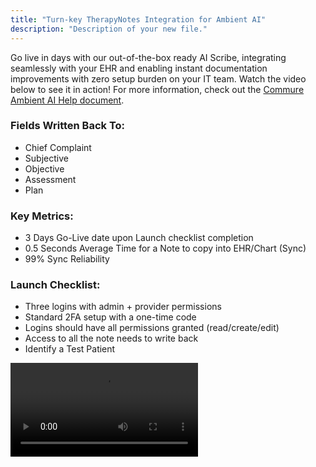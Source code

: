 ```yaml
---
title: "Turn-key TherapyNotes Integration for Ambient AI"
description: "Description of your new file."
---
```


Go live in days with our out-of-the-box ready AI Scribe, integrating seamlessly with your EHR and enabling instant documentation improvements with zero setup burden on your IT team. Watch the video below to see it in action! For more information, check out the [Commure Ambient AI Help document](https://docs.ambient.commure.com/get_started/overview).

### Fields Written Back To:

- Chief Complaint
- Subjective
- Objective
- Assessment
- Plan

### Key Metrics:

- 3 Days Go-Live date upon Launch checklist completion
- 0.5 Seconds Average Time for a Note to copy into EHR/Chart (Sync)
- 99% Sync Reliability

### Launch Checklist:

- Three logins with admin + provider permissions
- Standard 2FA setup with a one-time code
- Logins should have all permissions granted (read/create/edit)
- Access to all the note needs to write back
- Identify a Test Patient

<video controls className="w-full aspect-video rounded-xl" src="https://www.dropbox.com/scl/fi/bv9uexbcd6qs2cn46iuwc/TherapyNotes-example.mov?rlkey=1t44mgke3jtkn3gxdahn3g6aw&e=1&st=teej4ktm&dl=0" />